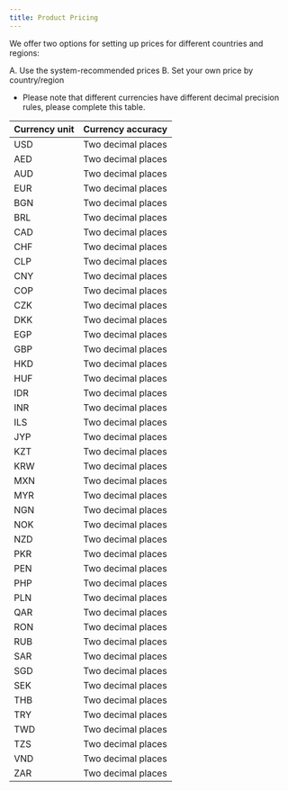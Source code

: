 ```yaml
---
title: Product Pricing
---
```


<head>
  <meta name="robots" content="noindex" />
</head>

We offer two options for setting up prices for different countries and regions:

A. Use the system-recommended prices
B. Set your own price by country/region

* Please note that different currencies have different decimal precision rules, please complete this table.

|  Currency unit  | Currency accuracy | 
|  ----  | ----  |
|  USD |  Two decimal places  | 
|  AED |  Two decimal places  | 
|  AUD |  Two decimal places  | 
|  EUR |  Two decimal places  | 
|  BGN |  Two decimal places  | 
|  BRL |  Two decimal places  | 
|  CAD |  Two decimal places  | 
|  CHF |  Two decimal places  | 
|  CLP |  Two decimal places  | 
|  CNY |  Two decimal places  | 
|  COP |  Two decimal places  | 
|  CZK |  Two decimal places  | 
|  DKK |  Two decimal places  | 
|  EGP |  Two decimal places  | 
|  GBP |  Two decimal places  | 
|  HKD |  Two decimal places  | 
|  HUF |  Two decimal places  | 
|  IDR |  Two decimal places  | 
|  INR |  Two decimal places  | 
|  ILS |  Two decimal places  | 
|  JYP |  Two decimal places  | 
|  KZT |  Two decimal places  | 
|  KRW |  Two decimal places  | 
|  MXN |  Two decimal places  | 
|  MYR |  Two decimal places  | 
|  NGN |  Two decimal places  | 
|  NOK |  Two decimal places  | 
|  NZD |  Two decimal places  | 
|  PKR |  Two decimal places  | 
|  PEN |  Two decimal places  | 
|  PHP |  Two decimal places  | 
|  PLN |  Two decimal places  | 
|  QAR |  Two decimal places  | 
|  RON |  Two decimal places  | 
|  RUB |  Two decimal places  | 
|  SAR |  Two decimal places  | 
|  SGD |   Two decimal places | 
|  SEK |  Two decimal places  | 
|  THB |  Two decimal places  | 
|  TRY |  Two decimal places  | 
|  TWD |  Two decimal places  | 
|  TZS |  Two decimal places  | 
|  VND |  Two decimal places  | 
|  ZAR |  Two decimal places  | 